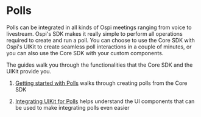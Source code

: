 # Polls

Polls can be integrated in all kinds of Ospi meetings ranging from voice to livestream. Ospi's SDK makes it really simple to perform all operations required to create and run a poll. You can choose to use the Core SDK with Ospi's UIKit to create seamless poll interactions in a couple of minutes, or you can also use the Core SDK with your custom components.

The guides walk you through the functionalities that the Core SDK and the UIKit provide you.

1. [Getting started with Polls](./polls/getting_started) walks through creating polls from the Core SDK

2. [Integrating UIKit for Polls](./polls/uikit) helps understand the UI components that can be used to make integrating polls even easier

<head>
  <title>Polls Guide</title>
</head>

